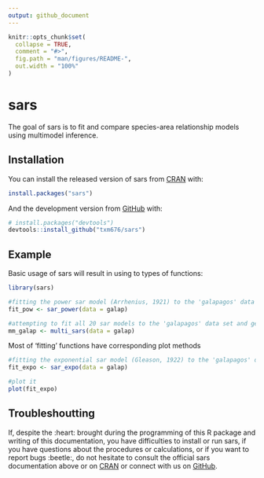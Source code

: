 ```yaml
---
output: github_document
---
```


<!-- README.md is generated from README.Rmd. Please edit that file -->

```r
knitr::opts_chunk$set(
  collapse = TRUE,
  comment = "#>",
  fig.path = "man/figures/README-",
  out.width = "100%"
)
```
# sars

The goal of sars is to fit and compare species-area relationship models using multimodel inference.

## Installation

You can install the released version of sars from [CRAN](https://CRAN.R-project.org) with:

``` r
install.packages("sars")
```

And the development version from [GitHub](https://github.com/) with:

``` r
# install.packages("devtools")
devtools::install_github("txm676/sars")
```
## Example

Basic usage of sars will result in using to types of functions:

```r
library(sars)

#fitting the power sar model (Arrhenius, 1921) to the 'galapagos' data set
fit_pow <- sar_power(data = galap)

#attempting to fit all 20 sar models to the 'galapagos' data set and generate a multimodel inference
mm_galap <- multi_sars(data = galap)

```

Most of 'fitting' functions have corresponding plot methods

```r
#fitting the exponential sar model (Gleason, 1922) to the 'galapagos' data set
fit_expo <- sar_expo(data = galap)

#plot it
plot(fit_expo)

```

## Troubleshoutting

If, despite the :heart: brought during the programming of this R package and writing of this documentation, you have difficulties to install or run sars, if you have questions about the procedures or calculations, or if you want to report bugs :beetle:, do not hesitate to consult the official sars documentation above or on [CRAN](https://CRAN.R-project.org/package=sars) or connect with us on [GitHub](https://github.com/txm676/sars).